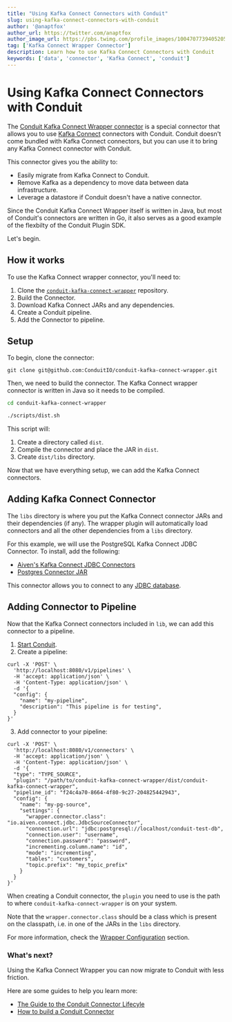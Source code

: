 ```yaml
---
title: "Using Kafka Connect Connectors with Conduit"
slug: using-kafka-connect-connectors-with-conduit
author: '@anaptfox'
author_url: https://twitter.com/anaptfox
author_image_url: https://pbs.twimg.com/profile_images/1004707739405205504/BpvzOr9X_400x400.jpg
tag: ['Kafka Connect Wrapper Connector']
description: Learn how to use Kafka Connect Connectors with Conduit
keywords: ['data', 'connector', 'Kafka Connect', 'conduit']
---
```


# Using Kafka Connect Connectors with Conduit

The [Conduit Kafka Connect Wrapper connector](https://github.com/ConduitIO/conduit-kafka-connect-wrapper) is a special connector that allows you to use [Kafka Connect](https://docs.confluent.io/platform/current/connect/index.html) connectors with Conduit. Conduit doesn't come bundled with Kafka Connect connectors, but you can use it to bring any Kafka Connect connector with Conduit.

This connector gives you the ability to: 

- Easily migrate from Kafka Connect to Conduit.
- Remove Kafka as a dependency to move data between data infrastructure.
- Leverage a datastore if Conduit doesn't have a native connector.

Since the Conduit Kafka Connect Wrapper itself is written in Java, but most of Conduit's connectors are written in Go, it also serves as a good example of the flexbilty of the Conduit Plugin SDK.

Let's begin.

## How it works

To use the Kafka Connect wrapper connector, you'll need to:

1. Clone the [`conduit-kafka-connect-wrapper`](https://github.com/ConduitIO/conduit-kafka-connect-wrapper) repository.
1. Build the Connector.
1. Download Kafka Connect JARs and any dependencies.
1. Create a Conduit pipeline.
1. Add the Connector to pipeline.

<!--truncate-->

## Setup

To begin, clone the connector:

```
git clone git@github.com:ConduitIO/conduit-kafka-connect-wrapper.git
```

Then, we need to build the connector. The Kafka Connect wrapper connector is written in Java so it needs to be compiled. 


```bash
cd conduit-kafka-connect-wrapper

./scripts/dist.sh
```

This script will:

1. Create a directory called `dist`.
1. Compile the connector and place the JAR in `dist`.
1. Create `dist/libs` directory.

Now that we have everything setup, we can add the Kafka Connect connectors. 

## Adding Kafka Connect Connector

The `libs` directory is where you put the Kafka Connect connector JARs and their dependencies (if any). The wrapper plugin will automatically load connectors and all the other dependencies from a `libs` directory.

For this example, we will use the PostgreSQL Kafka Connect JDBC Connector. To install, add the following:

- [Aiven's Kafka Connect JDBC Connectors](https://github.com/aiven/jdbc-connector-for-apache-kafka)
- [Postgres Connector JAR](https://repo1.maven.org/maven2/org/postgresql/postgresql/42.3.3/postgresql-42.3.3.jar)

This connector allows you to connect to any [JDBC database](https://en.wikipedia.org/wiki/Java_Database_Connectivity#:~:text=Java%20Database%20Connectivity%20(JDBC)%20is,Edition%20platform%2C%20from%20Oracle%20Corporation.).

## Adding Connector to Pipeline

Now that the Kafka Connect connectors included in `lib`, we can add this connector to a pipeline.

1. [Start Conduit](https://github.com/ConduitIO/conduit#installation-guide).
2. Create a pipeline: 

```curl
curl -X 'POST' \
  'http://localhost:8080/v1/pipelines' \
  -H 'accept: application/json' \
  -H 'Content-Type: application/json' \
  -d '{
  "config": {
    "name": "my-pipeline",
    "description": "This pipeline is for testing",
  }
}'
```

3. Add connector to your pipeline:

```curl
curl -X 'POST' \
  'http://localhost:8080/v1/connectors' \
  -H 'accept: application/json' \
  -H 'Content-Type: application/json' \
  -d '{
  "type": "TYPE_SOURCE",
  "plugin": "/path/to/conduit-kafka-connect-wrapper/dist/conduit-kafka-connect-wrapper",
  "pipeline_id": "f24c4a70-8664-4f80-9c27-204825442943",
  "config": {
    "name": "my-pg-source",
    "settings": {
      "wrapper.connector.class": "io.aiven.connect.jdbc.JdbcSourceConnector",
      "connection.url": "jdbc:postgresql://localhost/conduit-test-db",
      "connection.user": "username",
      "connection.password": "password",
      "incrementing.column.name": "id",
      "mode": "incrementing",
      "tables": "customers",
      "topic.prefix": "my_topic_prefix"
    }
  }
}'
```

When creating a Conduit connector, the `plugin` you need to use is the path to where `conduit-kafka-connect-wrapper` is on your system. 

Note that the `wrapper.connector.class` should be a class which is present on the classpath, i.e. in one of the JARs in
the `libs` directory. 

For more information, check the [Wrapper Configuration](https://github.com/ConduitIO/conduit-kafka-connect-wrapper#configuration) section.

### What's next? 

Using the Kafka Connect Wrapper you can now migrate to Conduit with less friction. 

Here are some guides to help you learn more:

- [The Guide to the Conduit Connector Lifecyle](/guides/build-a-conduit-connector)
- [How to build a Conduit Connector](/guides/build-a-conduit-connector)


